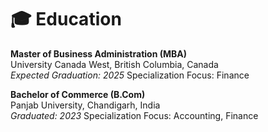 
# 🎓 Education {#education}

**Master of Business Administration (MBA)**   
University Canada West, British Columbia, Canada   
*Expected Graduation: 2025*
Specialization Focus: Finance

**Bachelor of Commerce (B.Com)**   
Panjab University, Chandigarh, India   
*Graduated: 2023*
Specialization Focus: Accounting, Finance
